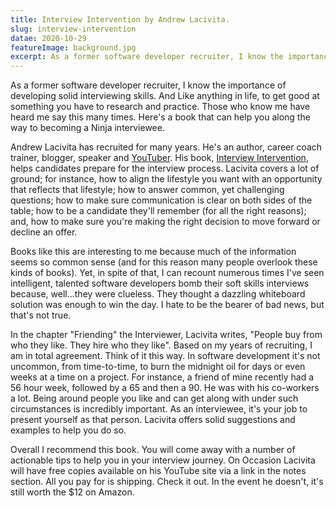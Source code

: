 ```yaml
---
title: Interview Intervention by Andrew Lacivita.
slug: interview-intervention
datae: 2020-10-29
featureImage: background.jpg
excerpt: As a former software developer recruiter, I know the importance of developing solid interviewing skills.  And Like anything in life, to get good at something you have to research and practice. Those who know me have heard me say this many times. Here's a book that can help you along the way to becoming a Ninja interviewee. 
---
```


As a former software developer recruiter, I know the importance of developing solid interviewing skills.  And Like anything in life, to get good at something you have to research and practice. Those who know me have heard me say this many times. Here's a book that can help you along the way to becoming a Ninja interviewee.

Andrew Lacivita has recruited for many years.  He's an author, career coach trainer, blogger, speaker and [YouTuber](https://www.youtube.com/candylacivita/featured).  His book, [Interview Intervention](https://www.amazon.com/Interview-Intervention-Communication-milewalk-Business/dp/1452547025/ref=sr_1_1?crid=23XL72IVT4H9H&dchild=1&keywords=interview+intervention+andrew+lacivita&qid=1604023843&sprefix=interview+inter%2Caps%2C570&sr=8-1), helps candidates prepare for the interview process. Lacivita covers a lot of ground; for instance, how to align the lifestyle you want with an opportunity that reflects that lifestyle; how to answer common, yet challenging questions; how to make sure communication is clear on both sides of the table; how to be a candidate they'll remember (for all the right reasons); and, how to make sure you're making the right decision to move forward or decline an offer.

Books like this are interesting to me because much of the information seems so common sense (and for this reason many people overlook these kinds of books).  Yet, in spite of that, I can recount numerous times I've seen intelligent, talented software developers bomb their soft skills interviews because, well...they were clueless.  They thought a dazzling whiteboard solution was enough to win the day.  I hate to be the bearer of bad news, but that's not true. 

In the chapter "Friending" the Interviewer, Lacivita writes, "People buy from who they like. They hire who they like". Based on my years of recruiting, I am in total agreement.  Think of it this way.  In software development it's not uncommon, from time-to-time, to burn the midnight oil for days or even weeks at a time on a project.  For instance, a friend of mine recently had a 56 hour week, followed by a 65 and then a 90.  He was with his co-workers a lot. Being around people you like and can get along with under such circumstances is incredibly important. As an interviewee, it's your job to present yourself as that person. Lacivita offers solid suggestions and examples to help you do so.  

Overall I recommend this book.  You will come away with a number of actionable tips to help you in your interview journey.  On Occasion Lacivita will have free copies available on his YouTube site via a link in the notes section.  All you pay for is shipping.  Check it out. In the event he doesn't, it's still worth the $12 on Amazon. 